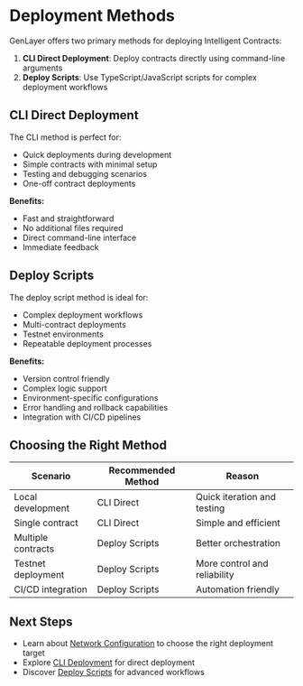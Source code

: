# Deployment Methods

GenLayer offers two primary methods for deploying Intelligent Contracts:

1. **CLI Direct Deployment**: Deploy contracts directly using command-line arguments
2. **Deploy Scripts**: Use TypeScript/JavaScript scripts for complex deployment workflows

## CLI Direct Deployment

The CLI method is perfect for:
- Quick deployments during development
- Simple contracts with minimal setup
- Testing and debugging scenarios
- One-off contract deployments

**Benefits:**
- Fast and straightforward
- No additional files required
- Direct command-line interface
- Immediate feedback

## Deploy Scripts

The deploy script method is ideal for:
- Complex deployment workflows
- Multi-contract deployments
- Testnet environments
- Repeatable deployment processes

**Benefits:**
- Version control friendly
- Complex logic support
- Environment-specific configurations
- Error handling and rollback capabilities
- Integration with CI/CD pipelines

## Choosing the Right Method

| Scenario | Recommended Method | Reason |
|----------|-------------------|---------|
| Local development | CLI Direct | Quick iteration and testing |
| Single contract | CLI Direct | Simple and efficient |
| Multiple contracts | Deploy Scripts | Better orchestration |
| Testnet deployment | Deploy Scripts | More control and reliability |
| CI/CD integration | Deploy Scripts | Automation friendly |

## Next Steps

- Learn about [Network Configuration](./network-configuration) to choose the right deployment target
- Explore [CLI Deployment](./cli-deployment) for direct deployment
- Discover [Deploy Scripts](./deploy-scripts) for advanced workflows 